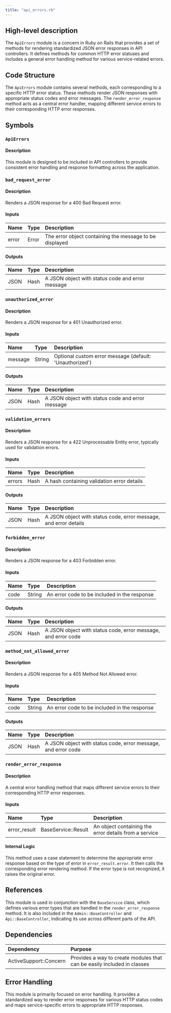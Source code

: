 ```yaml
---
title: "api_errors.rb"
---
```


## High-level description
The `ApiErrors` module is a concern in Ruby on Rails that provides a set of methods for rendering standardized JSON error responses in API controllers. It defines methods for common HTTP error statuses and includes a general error handling method for various service-related errors.

## Code Structure
The `ApiErrors` module contains several methods, each corresponding to a specific HTTP error status. These methods render JSON responses with appropriate status codes and error messages. The `render_error_response` method acts as a central error handler, mapping different service errors to their corresponding HTTP error responses.

## Symbols

### `ApiErrors`
#### Description
This module is designed to be included in API controllers to provide consistent error handling and response formatting across the application.

### `bad_request_error`
#### Description
Renders a JSON response for a 400 Bad Request error.

#### Inputs
| Name | Type | Description |
|:-----|:-----|:------------|
| error | Error | The error object containing the message to be displayed |

#### Outputs
| Name | Type | Description |
|:-----|:-----|:------------|
| JSON | Hash | A JSON object with status code and error message |

### `unauthorized_error`
#### Description
Renders a JSON response for a 401 Unauthorized error.

#### Inputs
| Name | Type | Description |
|:-----|:-----|:------------|
| message | String | Optional custom error message (default: 'Unauthorized') |

#### Outputs
| Name | Type | Description |
|:-----|:-----|:------------|
| JSON | Hash | A JSON object with status code and error message |

### `validation_errors`
#### Description
Renders a JSON response for a 422 Unprocessable Entity error, typically used for validation errors.

#### Inputs
| Name | Type | Description |
|:-----|:-----|:------------|
| errors | Hash | A hash containing validation error details |

#### Outputs
| Name | Type | Description |
|:-----|:-----|:------------|
| JSON | Hash | A JSON object with status code, error message, and error details |

### `forbidden_error`
#### Description
Renders a JSON response for a 403 Forbidden error.

#### Inputs
| Name | Type | Description |
|:-----|:-----|:------------|
| code | String | An error code to be included in the response |

#### Outputs
| Name | Type | Description |
|:-----|:-----|:------------|
| JSON | Hash | A JSON object with status code, error message, and error code |

### `method_not_allowed_error`
#### Description
Renders a JSON response for a 405 Method Not Allowed error.

#### Inputs
| Name | Type | Description |
|:-----|:-----|:------------|
| code | String | An error code to be included in the response |

#### Outputs
| Name | Type | Description |
|:-----|:-----|:------------|
| JSON | Hash | A JSON object with status code, error message, and error code |

### `render_error_response`
#### Description
A central error handling method that maps different service errors to their corresponding HTTP error responses.

#### Inputs
| Name | Type | Description |
|:-----|:-----|:------------|
| error_result | BaseService::Result | An object containing the error details from a service |

#### Internal Logic
This method uses a case statement to determine the appropriate error response based on the type of error in `error_result.error`. It then calls the corresponding error rendering method. If the error type is not recognized, it raises the original error.

## References
This module is used in conjunction with the `BaseService` class, which defines various error types that are handled in the `render_error_response` method. It is also included in the `Admin::BaseController` and `Api::BaseController`, indicating its use across different parts of the API.

## Dependencies
| Dependency | Purpose |
|:-----------|:--------|
| ActiveSupport::Concern | Provides a way to create modules that can be easily included in classes |

## Error Handling
This module is primarily focused on error handling. It provides a standardized way to render error responses for various HTTP status codes and maps service-specific errors to appropriate HTTP responses.